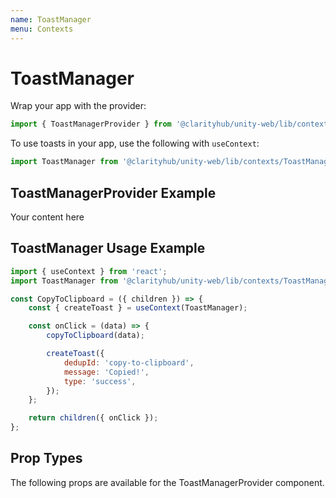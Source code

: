 ```yaml
---
name: ToastManager
menu: Contexts
---
```



# ToastManager

Wrap your app with the provider:

```js
import { ToastManagerProvider } from '@clarityhub/unity-web/lib/contexts/ToastManager';
```

To use toasts in your app, use the following with `useContext`:

```js
import ToastManager from '@clarityhub/unity-web/lib/contexts/ToastManager';
```

## ToastManagerProvider Example

<Playground>
    <ToastManagerProvider>
        Your content here
    </ToastManagerProvider>
</Playground>

## ToastManager Usage Example

```js
import { useContext } from 'react';
import ToastManager from '@clarityhub/unity-web/lib/contexts/ToastManager';

const CopyToClipboard = ({ children }) => {
	const { createToast } = useContext(ToastManager);

	const onClick = (data) => {
		copyToClipboard(data);

		createToast({
			dedupId: 'copy-to-clipboard',
			message: 'Copied!',
			type: 'success',
		});
	};

	return children({ onClick });
};

```

## Prop Types

The following props are available for the ToastManagerProvider component.

<PropsTable of={ToastManagerProvider} />
